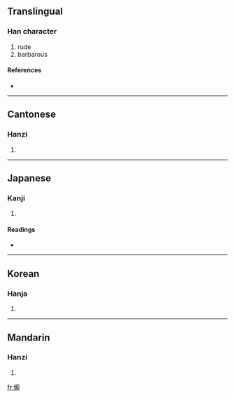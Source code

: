 ==Translingual==

===Han character===
{{Han char|rn=9|rad=人|as=16|sn=18|four=2121<sub>1</sub>|canj=人卜月心 (OYBP)}}

# rude
# barbarous

====References====
* {{Han ref|kx=0121.170|dkj=01281|dj=0256.050|hdz=10237.010|uh=5131|ud=20785|bh=EFB7|bd=61367}}

----

==Cantonese==

===Hanzi===
{{yue-hanzi|jyut=|y=lung5}}

# {{defn|Cantonese}}

----

==Japanese==

===Kanji===
{{ja-kanji|grade=|rs=人16}}

# {{defn|Japanese}}

====Readings====
* {{ja-readings|on=[[ろう]] (rō), [[る]] (ru), [[りょう]] (ryō), [[りゅ]] (ryu)|kun=[[でさあがらない]] (desaagaranai), [[うやむや]] (uyamuya)}}

----

==Korean==

===Hanja===
{{ko-hanja|hangeul=롱|rv=rong|mr=rong}}

# {{defn|Korean}}

----

==Mandarin==

===Hanzi===
{{cmn-hanzi|pin=[[lǒng]] ([[long3]])|wg=lung<sup>3</sup>}}

# {{defn|Mandarin}}

[[fr:儱]]